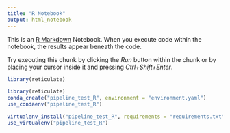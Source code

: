 ```yaml
---
title: "R Notebook"
output: html_notebook
---
```


This is an [R Markdown](http://rmarkdown.rstudio.com) Notebook. When you execute code within the notebook, the results appear beneath the code. 

Try executing this chunk by clicking the *Run* button within the chunk or by placing your cursor inside it and pressing *Ctrl+Shift+Enter*. 

```r
library(reticulate)
```

```r
library(reticulate)
conda_create("pipeline_test_R", environment = "environment.yaml")
use_condaenv("pipeline_test_R")
```


```r
virtualenv_install("pipeline_test_R", requirements = "requirements.txt")
use_virtualenv("pipeline_test_R")
```
